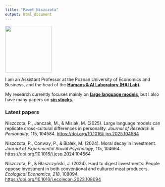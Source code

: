 ```yaml
---
title: "Paweł Niszczota"
output: html_document
---
```


![](images/PN%20UEP-photo.jpg){width="150"}

I am an Assistant Professor at the Poznań University of Economics and Business, and the head of the [**Humans & AI Laboratory (HAI Lab)**](https://hai.ue.poznan.pl).

My research currently focuses mainly on [**large language models**](llm.html), but I also have many papers on [**sin stocks**](sinstocks).

### Latest papers

Niszczota, P., Janczak, M., & Misiak, M. (2025). Large language models can replicate cross-cultural differences in personality. *Journal of Research in Personality*, 115, 104584. <https://doi.org/10.1016/j.jrp.2025.104584>

Niszczota, P., Conway, P., & Białek, M. (2024). Moral decay in investment. *Journal of Experimental Social Psychology*, 115, 104664. <https://doi.org/10.1016/j.jesp.2024.104664>

Niszczota, P., & Błaszczyński, J. (2024). Hard to digest investments: People oppose investment in both conventional and cultured meat producers. *Ecological Economics*, *218*, 108094. <https://doi.org/10.1016/j.ecolecon.2023.108094>
